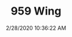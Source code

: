 ---
width: 2000
height: 1333
title: 959 Wing
description: The rear wing on a Porsche 959 at Callas Rennsport.
date: 2/28/2020 10:36:22 AM
cameraMake: Sony
cameraModel: ILCE-7M3
lens: ZEISS Batis 2/40 CF
settingsfStop: f/5.6
settingsISO: ISO 100
settingsShutter: 1/80
settingsFocalLength: 40 mm
---